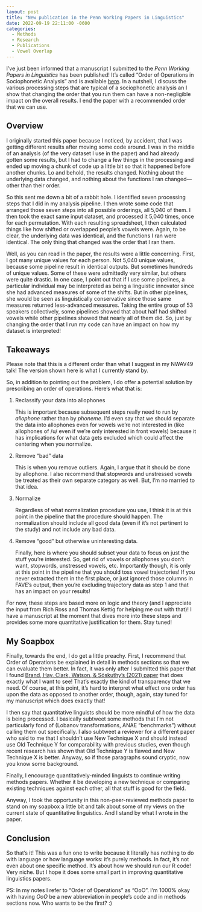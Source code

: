 ```yaml
---
layout: post
title: "New publication in the Penn Working Papers in Linguistics"
date: 2022-09-19 22:11:00 -0600
categories:
  - Methods
  - Research
  - Publications
  - Vowel Overlap
---
```


I've just been informed that a manuscript I submitted to the *Penn Working Papers in Linguistics* has been published! It's called "Order of Operations in Sociophonetic Analysis" and is available [here](https://repository.upenn.edu/pwpl/vol28/iss2/17/). In a nutshell, I discuss the various processing steps that are typical of a sociophonetic analysis an I show that changing the order that you run them can have a non-negligible impact on the overall results. I end the paper with a recommended order that we can use.

## Overview

I originally started this paper because I noticed, by accident, that I was getting different results after moving some code around. I was in the middle of an analysis (of the very dataset I use in the paper) and had already gotten some results, but I had to change a few things in the processing and ended up moving a chunk of code up a little bit so that it happened before another chunks. Lo and behold, the results changed. Nothing about the underlying data changed, and nothing about the functions I ran changed---other than their order.

So this sent me down a bit of a rabbit hole. I identified seven processing steps that I did in my analysis pipeline. I then wrote some code that arranged those seven steps into all possible orderings, all 5,040 of them. I then took the exact same input dataset, and processed it 5,040 times, once for each permutation. With each resulting spreadsheet, I then calculated things like how shifted or overlapped people's vowels were. Again, to be clear, the underlying data was identical, and the functions I ran were identical. The only thing that changed was the order that I ran them. 

Well, as you can read in the paper, the results were a little concerning. First, I got many unique values for each person. Not 5,040 unique values, because some pipeline result in identical outputs. But sometimes hundreds of unique values. Some of these were admittedly very similar, but others were quite drastic. In one case, I point out that if I use some pipelines, a particular individual may be interpreted as being a linguistic innovator since she had advanced measures of some of the shifts. But in other pipelines, she would be seen as linguistically conservative since those same measures returned less-advanced measures. Taking the entire group of 53 speakers collectively, some pipelines showed that about half had shifted vowels while other pipelines showed that nearly all of them did. So, just by changing the order that I run my code can have an impact on how my dataset is interpreted!

## Takeaways

:::callout-warning

Please note that this is a different order than what I suggest in my NWAV49 talk! The version shown here is what I currently stand by.

:::

So, in addition to pointing out the problem, I do offer a potential solution by prescribing an order of operations. Here's what that is:

1. Reclassify your data into allophones

    This is important because subsequent steps really need to run by *allophone* rather than by *phoneme*. I'd even say that we should separate the data into allophones even for vowels we're not interested in (like allophones of /u/ even if we're only interested in front vowels) because it has implications for what data gets excluded which could affect the centering when you normalize.

1. Remove "bad" data

    This is when you remove outliers. Again, I argue that it should be done by allophone. I also recommend that stopwords and unstressed vowels be treated as their own separate category as well. But, I'm no married to that idea.

1. Normalize

    Regardless of what normalization procedure you use, I think it is at this point in the pipeline that the procedure should happen. The normalization should include all good data (even if it's not pertinent to the study) and not include any bad data.

1. Remove "good" but otherwise uninteresting data.

    Finally, here is where you should subset your data to focus on just the stuff you're interested. So, get rid of vowels or allophones you don't want, stopwords, unstressed vowels, etc. Importantly though, it is only at this point in the pipeline that you should toss vowel trajectories! If you never extracted them in the first place, or just ignored those columns in FAVE's output, then you're excluding trajectory data as step 1 and that has an impact on your results! 

For now, these steps are based more on logic and theory (and I appreciate the input from Rich Ross and Thomas Kettig for helping me out with that)! I have a manuscript at the moment that dives more into these steps and provides some more quantitative justification for them. Stay tuned!

## My Soapbox

Finally, towards the end, I do get a little preachy. First, I recommend that Order of Operations be explained in detail in methods sections so that we can evaluate them better. In fact, it was only after I submitted this paper that I found [Brand, Hay, Clark, Watson, & Sóskuthy's (2021) paper](https://linkinghub.elsevier.com/retrieve/pii/S0095447021000711) that does exactly what I want to see! That's exactly the kind of transparency that we need. Of course, at this point, it's hard to interpret what effect one order has upon the data as opposed to another order, though, again, stay tuned for my manuscript which does exactly that!

I then say that quantitative linguists should be more mindful of how the data is being processed. I basically subtweet some methods that I'm not particularly fond of (Lobanov transformations, ANAE "benchmarks") without calling them out specifically. I also subtweet a reviewer for a different paper who said to me that I shouldn't use New Technique X and should instead use Old Technique Y for comparability with previous studies, even though recent research has shown that Old Technique Y is flawed and New Technique X is better. Anyway, so if those paragraphs sound cryptic, now you know some background. 

Finally, I encourage quantitatively-minded linguists to continue writing methods papers. Whether it be developing a new technique or comparing existing techniques against each other, all that stuff is good for the field.

Anyway, I took the opportunity in this non-peer-reviewed methods paper to stand on my soapbox a little bit and talk about some of my views on the current state of quantitative linguistics. And I stand by what I wrote in the paper. 

## Conclusion

So that's it! This was a fun one to write because it literally has nothing to do with language or how language works: it's purely methods. In fact, it's not even about one specific method. It's about how we should run our R code! Very niche. But I hope it does some small part in improving quantitative linguistics papers. 

PS: In my notes I refer to "Order of Operations" as "OoO". I'm 1000% okay with having *OoO* be a new abbreviation in people's code and in methods sections now. Who wants to be the first? :)